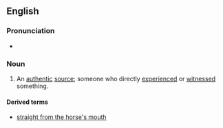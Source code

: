 ==English==

===Pronunciation===
* {{audio|en|en-au-horse's mouth.ogg|Audio (AU)}}

===Noun===
{{en-noun|head=[[horse]]'s [[mouth]]|horses' mouths}}

# {{lb|en|idiomatic}} An [[authentic]] [[source]]; someone who directly [[experienced]] or [[witnessed]] something.

====Derived terms====
* [[straight from the horse's mouth]]
